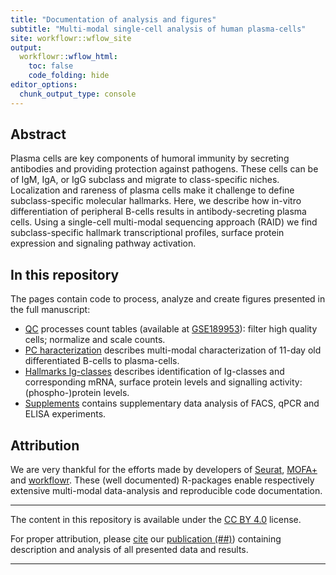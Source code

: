 ```yaml
---
title: "Documentation of analysis and figures"
subtitle: "Multi-modal single-cell analysis of human plasma-cells"
site: workflowr::wflow_site
output:
  workflowr::wflow_html:
    toc: false
    code_folding: hide
editor_options:
  chunk_output_type: console
---
```


## Abstract

Plasma cells are key components of humoral immunity by secreting antibodies and providing protection against pathogens. These cells can be of IgM, IgA, or IgG subclass and migrate to class-specific niches. Localization and rareness of plasma cells make it challenge to define subclass-specific molecular hallmarks. Here, we describe how in-vitro differentiation of peripheral B-cells results in antibody-secreting plasma cells. Using a single-cell multi-modal sequencing approach (RAID) we find subclass-specific hallmark transcriptional profiles, surface protein expression and signaling pathway activation.

## In this repository

The pages contain code to process, analyze and create figures presented in the full manuscript:

* [QC](QC.html) processes count tables (available at [GSE189953](https://www.ncbi.nlm.nih.gov/geo/query/acc.cgi?acc=GSE189953)): filter high quality cells; normalize and scale counts.   
* [PC haracterization](cellstate.html) describes multi-modal characterization of 11-day old differentiated B-cells to plasma-cells.   
* [Hallmarks Ig-classes](hallmarks.html) describes identification of Ig-classes and corresponding mRNA, surface protein levels and signalling activity: (phospho-)protein levels.   
* [Supplements](supplements.html) contains supplementary data analysis of FACS, qPCR and ELISA experiments.  

## Attribution


We are very thankful for the efforts made by developers of [Seurat](https://satijalab.org/seurat/index.html), [MOFA+](https://biofam.github.io/MOFA2/) and  [workflowr](https://github.com/jdblischak/workflowr). These (well documented) R-packages enable respectively extensive multi-modal data-analysis and reproducible code documentation. 

------ 

The content in this repository is available under the [CC BY 4.0](https://github.com/vanbuggenum/Multimodal-Plasmacell_manuscript/blob/master/LICENSE.md) license. 

For proper attribution, please [cite]() our [publication (##)]()) containing description and analysis of all presented data and results.

------






